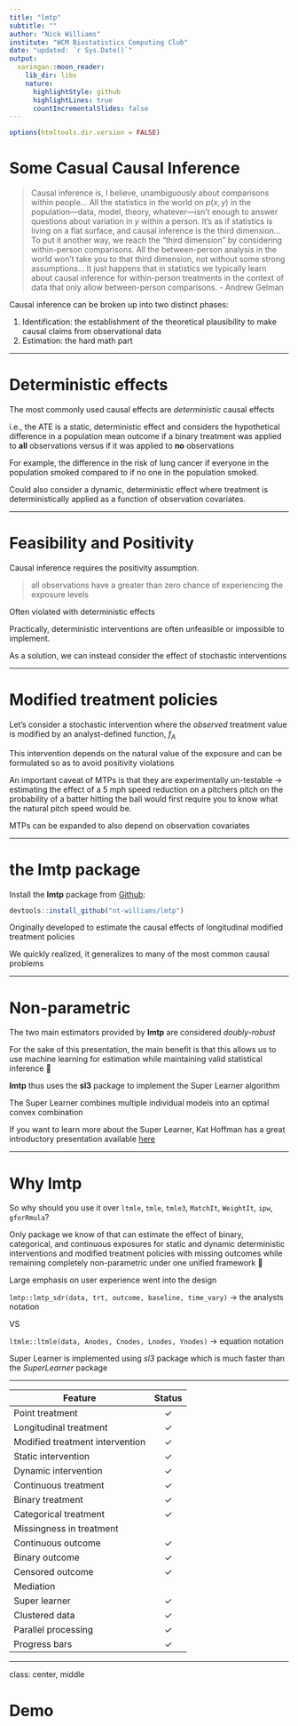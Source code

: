 ```yaml
---
title: "lmtp"
subtitle: ""
author: "Nick Williams"
institute: "WCM Biostatistics Computing Club"
date: "updated: `r Sys.Date()`"
output:
  xaringan::moon_reader:
    lib_dir: libs
    nature:
      highlightStyle: github
      highlightLines: true
      countIncrementalSlides: false
---
```


```r
options(htmltools.dir.version = FALSE)
```

# Some Casual Causal Inference

> Causal inference is, I believe, unambiguously about comparisons within people... All the statistics in the world on $p(x,y)$ in the population—data, model, theory, whatever—isn’t enough to answer questions about variation in $y$ within a person. It’s as if statistics is living on a flat surface, and causal inference is the third dimension... To put it another way, we reach the “third dimension” by considering within-person comparisons. All the between-person analysis in the world won’t take you to that third dimension, not without some strong assumptions... It just happens that in statistics we typically learn about causal inference for within-person treatments in the context of data that only allow between-person comparisons.
- Andrew Gelman

Causal inference can be broken up into two distinct phases: 

1. Identification: the establishment of the theoretical plausibility to make causal claims from observational data
2. Estimation: the hard math part

---

# Deterministic effects

The most commonly used causal effects are *deterministic* causal effects

i.e., the ATE is a static, deterministic effect and considers the hypothetical difference in a population mean outcome if a binary treatment was applied to **all** observations versus if it was applied to **no** observations

For example, the difference in the risk of lung cancer if everyone in the population smoked compared to if no one in the population smoked.

Could also consider a dynamic, deterministic effect where treatment is deterministically applied as a function of observation covariates. 

---

# Feasibility and Positivity

Causal inference requires the positivity assumption. 

> all observations have a greater than zero chance of experiencing the exposure levels

Often violated with deterministic effects

Practically, deterministic interventions are often unfeasible or impossible to implement. 

As a solution, we can instead consider the effect of stochastic interventions

---

# Modified treatment policies

Let's consider a stochastic intervention where the *observed* treatment value is modified by an analyst-defined function, $f_A$

This intervention depends on the natural value of the exposure and can be formulated so as to avoid positivity violations 

An important caveat of MTPs is that they are experimentally un-testable &#x2192; estimating the effect of a 5 mph speed reduction on a pitchers pitch on the probability of a batter hitting the ball would first require you to know what the natural pitch speed would be.

MTPs can be expanded to also depend on observation covariates

---

# the lmtp package

Install the **lmtp** package from [Github](https://github.com/nt-williams/lmtp):

```r
devtools::install_github("nt-williams/lmtp")
```

Originally developed to estimate the causal effects of longitudinal modified treatment policies

We quickly realized, it generalizes to many of the most common causal problems

---

# Non-parametric

The two main estimators provided by **lmtp** are considered *doubly-robust*

For the sake of this presentation, the main benefit is that this allows us to use machine learning for estimation while maintaining valid statistical inference 🤘

**lmtp** thus uses the **sl3** package to implement the Super Learner algorithm

The Super Learner combines multiple individual models into an optimal convex combination

If you want to learn more about the Super Learner, Kat Hoffman has a great introductory presentation available [here](https://github.com/hoffmakl/sl3-demo/blob/master/superlearning_slides_animated.pdf)

---

# Why lmtp

So why should you use it over `ltmle`, `tmle`, `tmle3`, `MatchIt`, `WeightIt`, `ipw`, `gforRmula`? 

Only package we know of that can estimate the effect of binary, categorical, and continuous exposures for static and dynamic deterministic interventions and modified treatment policies with missing outcomes while remaining completely non-parametric under one unified framework 🤯

Large emphasis on user experience went into the design

`lmtp::lmtp_sdr(data, trt, outcome, baseline, time_vary)` &#x2192; the analysts notation

VS

`ltmle::ltmle(data, Anodes, Cnodes, Lnodes, Ynodes)` &#x2192; equation notation

Super Learner is implemented using *sl3* package which is much faster than the *SuperLearner* package

---

| Feature                         |    Status   |
|---------------------------------|:-----------:|
| Point treatment                 |   &check;   |
| Longitudinal treatment          |   &check;   |
| Modified treatment intervention |   &check;   |
| Static intervention             |   &check;   |
| Dynamic intervention            |   &check;   |
| Continuous treatment            |   &check;   |
| Binary treatment                |   &check;   |
| Categorical treatment           |   &check;   |
| Missingness in treatment        |             |
| Continuous outcome              |   &check;   |
| Binary outcome                  |   &check;   |
| Censored outcome                |   &check;   |
| Mediation                       |             |
| Super learner                   |   &check;   |
| Clustered data                  |   &check;   |
| Parallel processing             |   &check;   |
| Progress bars                   |   &check;   |

---

class: center, middle

# Demo

